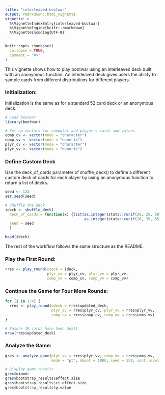 ```yaml
---
title: "interleaved-bootwar"
output: rmarkdown::html_vignette
vignette: >
  %\VignetteIndexEntry{interleaved-bootwar}
  %\VignetteEngine{knitr::rmarkdown}
  %\VignetteEncoding{UTF-8}
---
```


```r
knitr::opts_chunk$set(
  collapse = TRUE,
  comment = "#>"
)
```


This vignette shows how to play bootwar using an interleaved deck built with an anonymous function. An interleaved deck gives users the ability to sample cards from different distributions for different players. 

### Initialization:

Initialization is the same as for a standard 52 card deck or an anonymous deck.

```r
# Load bootwar
library(bootwar)

# Set up vectors for computer and player's cards and values
comp_cv <- vector(mode = "character")
comp_vv <- vector(mode = "numeric")
plyr_cv <- vector(mode = "character")
plyr_vv <- vector(mode = "numeric")
```


### Define Custom Deck

Use the deck_of_cards parameter of shuffle_deck() to define a different custom deck of cards for each player by using an anonymous function to return a list of decks.

```r
seed <- 123
set.seed(seed)

# Shuffle the deck
ideck <- shuffle_deck(
  deck_of_cards = function(x) {list(as.integer(stats::runif(26, 25, 50)),
                                    as.integer(stats::runif(26, 35, 55)))},
  seed = seed
  )

head(ideck)
```


The rest of the workflow follows the same structure as the README.

### Play the First Round:

```r
rres <- play_round(cdeck = ideck,
                   plyr_cv = plyr_cv, plyr_vv = plyr_vv,
                   comp_cv = comp_cv, comp_vv = comp_vv)
```


### Continue the Game for Four More Rounds:

```r
for (i in 1:4) {
  rres <- play_round(cdeck = rres$updated_deck,
                     plyr_cv = rres$plyr_cv, plyr_vv = rres$plyr_vv,
                     comp_cv = rres$comp_cv, comp_vv = rres$comp_vv)
}

# Ensure 10 cards have been dealt
nrow(rres$updated_deck)
```


### Analyze the Game:

```r
gres <- analyze_game(plyr_vv = rres$plyr_vv, comp_vv = rres$comp_vv,
                     mode = "pt", nboot = 1000, seed = 150, conf.level = 0.05)

# Display game results
gres$winner
gres$bootstrap_results$effect.size
gres$bootstrap_results$ci.effect.size
gres$bootstrap_results$p.value
```
